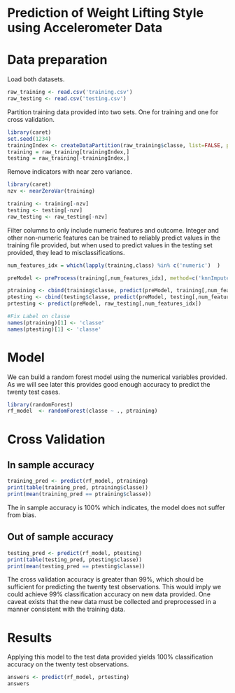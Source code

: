 Prediction of Weight Lifting Style using Accelerometer Data
========================================================

# Data preparation

Load both datasets.
```r
raw_training <- read.csv('training.csv')
raw_testing <- read.csv('testing.csv')
```

Partition training data provided into two sets. One for training and one for cross validation.

```r
library(caret)
set.seed(1234)
trainingIndex <- createDataPartition(raw_training$classe, list=FALSE, p=.9)
training = raw_training[trainingIndex,]
testing = raw_training[-trainingIndex,]
```

Remove indicators with near zero variance.
```r
library(caret)
nzv <- nearZeroVar(training)

training <- training[-nzv]
testing <- testing[-nzv]
raw_testing <- raw_testing[-nzv]
```


Filter columns to only include numeric features and outcome. Integer and other non-numeric features can be trained to reliably predict values in the training file provided, but when used to predict values in the testing set provided, they lead to misclassifications.
```r
num_features_idx = which(lapply(training,class) %in% c('numeric')  )

preModel <- preProcess(training[,num_features_idx], method=c('knnImpute'))

ptraining <- cbind(training$classe, predict(preModel, training[,num_features_idx]))
ptesting <- cbind(testing$classe, predict(preModel, testing[,num_features_idx]))
prtesting <- predict(preModel, raw_testing[,num_features_idx])

#Fix Label on classe
names(ptraining)[1] <- 'classe'
names(ptesting)[1] <- 'classe'
```

# Model

We can build a random forest model using the numerical variables provided. As we will see later this provides good enough accuracy to predict the twenty test cases.
```r
library(randomForest)
rf_model  <- randomForest(classe ~ ., ptraining)
```

# Cross Validation

## In sample accuracy
```r
training_pred <- predict(rf_model, ptraining) 
print(table(training_pred, ptraining$classe))
print(mean(training_pred == ptraining$classe))
```
The in sample accuracy is 100% which indicates, the model does not suffer from bias.

## Out of sample accuracy
```r
testing_pred <- predict(rf_model, ptesting) 
print(table(testing_pred, ptesting$classe))
print(mean(testing_pred == ptesting$classe))
```
The cross validation accuracy is greater than 99%, which should be sufficient for predicting the twenty test observations. This would imply we could achieve 99% classification accuracy on new data provided. One caveat exists that the new data must be collected and preprocessed in a manner consistent with the training data.

# Results

Applying this model to the test data provided yields 100% classification accuracy on the twenty test observations.
```r
answers <- predict(rf_model, prtesting) 
answers
```